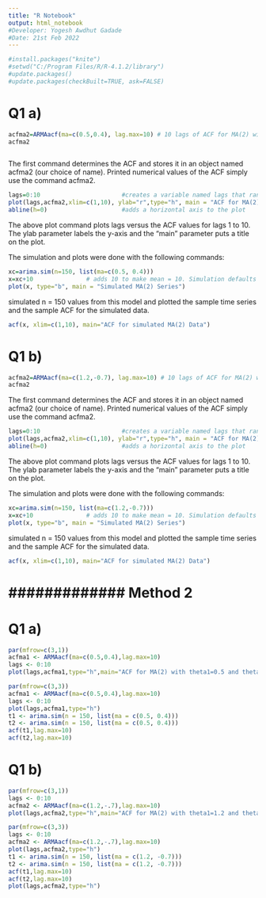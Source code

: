 ```yaml
---
title: "R Notebook"
output: html_notebook
#Developer: Yogesh Awdhut Gadade
#Date: 21st Feb 2022
---
```


```r
#install.packages("knite")
#setwd("C:/Program Files/R/R-4.1.2/library")
#update.packages()
#update.packages(checkBuilt=TRUE, ask=FALSE)
```

# Q1 a)

```r
acfma2=ARMAacf(ma=c(0.5,0.4), lag.max=10) # 10 lags of ACF for MA(2) with theta1 = 0.5 theta2 = 0.4
acfma2
```

```r

```

The first command determines the ACF and stores it in an object named acfma2 (our choice of name). Printed numerical values of the ACF simply use the command acfma2.

```r
lags=0:10                       #creates a variable named lags that ranges from 0 to 10.
plot(lags,acfma2,xlim=c(1,10), ylab="r",type="h", main = "ACF for MA(2) with theta1 = 0.5,theta2=0.4")
abline(h=0)                     #adds a horizontal axis to the plot
```

The above plot command plots lags versus the ACF values for lags 1 to 10. The ylab parameter labels the y-axis and the "main" parameter puts a title on the plot.

The simulation and plots were done with the following commands:

```r
xc=arima.sim(n=150, list(ma=c(0.5, 0.4)))
x=xc+10               # adds 10 to make mean = 10. Simulation defaults to mean = 0.
plot(x, type="b", main = "Simulated MA(2) Series")
```

simulated n = 150 values from this model and plotted the sample time series and the sample ACF for the simulated data.

```r
acf(x, xlim=c(1,10), main="ACF for simulated MA(2) Data")
```

# Q1 b)

```r
acfma2=ARMAacf(ma=c(1.2,-0.7), lag.max=10) # 10 lags of ACF for MA(2) with theta1 = 0.5 theta2 = 0.4
acfma2
```

The first command determines the ACF and stores it in an object named acfma2 (our choice of name). Printed numerical values of the ACF simply use the command acfma2.

```r
lags=0:10                       #creates a variable named lags that ranges from 0 to 10.
plot(lags,acfma2,xlim=c(1,10), ylab="r",type="h", main = "ACF for MA(2) with theta1 = 1.2, theta2=-0.7")
abline(h=0)                     #adds a horizontal axis to the plot
```

The above plot command plots lags versus the ACF values for lags 1 to 10. The ylab parameter labels the y-axis and the "main" parameter puts a title on the plot.

The simulation and plots were done with the following commands:

```r
xc=arima.sim(n=150, list(ma=c(1.2,-0.7)))
x=xc+10               # adds 10 to make mean = 10. Simulation defaults to mean = 0.
plot(x, type="b", main = "Simulated MA(2) Series")
```

simulated n = 150 values from this model and plotted the sample time series and the sample ACF for the simulated data.

```r
acf(x, xlim=c(1,10), main="ACF for simulated MA(2) Data")
```

# \############# Method 2

# Q1 a)

```r
par(mfrow=c(3,1))
acfma1 <- ARMAacf(ma=c(0.5,0.4),lag.max=10)
lags <- 0:10
plot(lags,acfma1,type="h",main="ACF for MA(2) with theta1=0.5 and theta2=0.4")

```

```r
par(mfrow=c(3,3))
acfma1 <- ARMAacf(ma=c(0.5,0.4),lag.max=10)
lags <- 0:10
plot(lags,acfma1,type="h")
t1 <- arima.sim(n = 150, list(ma = c(0.5, 0.4)))
t2 <- arima.sim(n = 150, list(ma = c(0.5, 0.4)))
acf(t1,lag.max=10)
acf(t2,lag.max=10)
```

# Q1 b)

```r
par(mfrow=c(3,1))
lags <- 0:10
acfma2 <- ARMAacf(ma=c(1.2,-.7),lag.max=10)
plot(lags,acfma2,type="h",main="ACF for MA(2) with theta1=1.2 and theta2=-0.7")
```

```r
par(mfrow=c(3,3))
lags <- 0:10
acfma2 <- ARMAacf(ma=c(1.2,-.7),lag.max=10)
plot(lags,acfma2,type="h")
t1 <- arima.sim(n = 150, list(ma = c(1.2, -0.7)))
t2 <- arima.sim(n = 150, list(ma = c(1.2, -0.7)))
acf(t1,lag.max=10)
acf(t2,lag.max=10)
plot(lags,acfma2,type="h")
```
